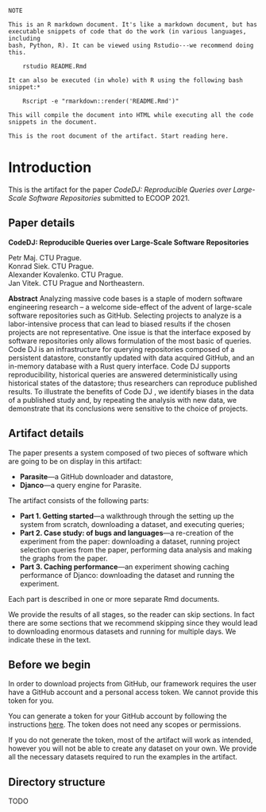 ~~~
NOTE

This is an R markdown document. It's like a markdown document, but has 
executable snippets of code that do the work (in various languages, including
bash, Python, R). It can be viewed using Rstudio---we recommend doing this.

    rstudio README.Rmd

It can also be executed (in whole) with R using the following bash snippet:*
 
    Rscript -e "rmarkdown::render('README.Rmd')"

This will compile the document into HTML while executing all the code 
snippets in the document.

This is the root document of the artifact. Start reading here.
~~~

# Introduction

This is the artifact for the paper *CodeDJ: Reproducible Queries over 
Large-Scale Software Repositories* submitted to ECOOP 2021.

## Paper details

**CodeDJ: Reproducible Queries over Large-Scale Software Repositories**

Petr Maj. CTU Prague.  
Konrad Siek. CTU Prague.  
Alexander Kovalenko. CTU Prague.   
Jan Vitek. CTU Prague and Northeastern.  

**Abstract** Analyzing massive code bases is a staple of modern software
engineering research – a welcome side-effect of the advent of large-scale
software repositories such as GitHub. Selecting projects to analyze is a
labor-intensive process that can lead to biased results if the chosen projects
are not representative. One issue is that the interface exposed by software
repositories only allows formulation of the most basic of queries. Code DJ is an
infrastructure for querying repositories composed of a persistent datastore,
constantly updated with data acquired GitHub, and an in-memory database with a
Rust query interface. Code DJ supports reproducibility, historical queries are
answered deterministically using historical states of the datastore; thus
researchers can reproduce published results. To illustrate the benefits of Code
DJ , we identify biases in the data of a published study and, by repeating the
analysis with new data, we demonstrate that its conclusions were sensitive to
the choice of projects.

## Artifact details

The paper presents a system composed of two pieces of software which are going
to be on display in this artifact:

- **Parasite**---a GitHub downloader and datastore,
- **Djanco**---a query engine for Parasite.

The artifact consists of the following parts:

- **Part 1. Getting started**---a walkthrough through the setting up the 
  system from scratch, downloading a dataset, and executing queries;
- **Part 2. Case study: of bugs and languages**---a re-creation of the 
  experiment from the paper: downloading a dataset, running project selection 
  queries from the paper, performing data analysis and making the graphs from 
  the paper.
- **Part 3. Caching performance**---an experiment showing caching 
  performance of Djanco: downloading the dataset and running the experiment.

Each part is described in one or more separate Rmd documents.

We provide the results of all stages, so the reader can skip sections. In
fact there are some sections that we recommend skipping since they would
lead to downloading enormous datasets and running for multiple days. We
indicate these in the text.  

## Before we begin

In order to download projects from GitHub, our framework requires the user have a 
GitHub account and a personal access token. We cannot provide this token for you.

You can generate a token for your 
GitHub account by following the instructions 
[here](https://docs.github.com/en/github/authenticating-to-github/creating-a-personal-access-token). 
The token does not need any scopes or permissions.

If you do not generate the token, most of the artifact will work as intended, 
however you will not be able to create any dataset on your own. We provide all 
the necessary datasets required to run the examples in the artifact.

## Directory structure

TODO